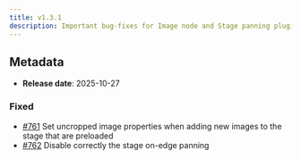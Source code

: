 ```yaml
---
title: v1.3.1
description: Important bug-fixes for Image node and Stage panning plugin
---
```


## Metadata

- **Release date**: 2025-10-27

### Fixed

- [#761](https://github.com/InditexTech/weavejs/issues/761) Set uncropped image properties when adding new images to the stage that are preloaded
- [#762](https://github.com/InditexTech/weavejs/issues/762) Disable correctly the stage on-edge panning
